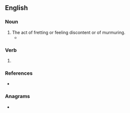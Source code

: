 ==English==

===Noun===
{{en-noun}}

# The act of fretting or feeling discontent or of murmuring.
#* {{quote-book|lang=en|year=1835|author=[[s:Author:William Gilmore Simms|William Gilmore Simms]]|title=[[s:The Partisan|The Partisan]]|publisher=Harper|section=[[s:The Partisan/XII|Chapter XI]]|page=[[s:Page:The Partisan, v1.djvu/131|140]]|passage=Doomed to a brief existence, she wasted not the hours in painful '''repinings''' at a fate so stern; but still regarding it as inevitable, she prepared as calmly as possible to encounter it.}}

===Verb===
{{head|en|verb form}}

# {{present participle of|repine|lang=en|nocat=1}}

===References===
* {{R:Webster 1828}}

===Anagrams===
* {{anagrams|en|a=egiinnpr|ripening}}